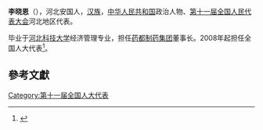 '''李晓恩'''（{{bd|1957年||}}），河北安国人，[[汉族|汉族]]，[[中华人民共和国|中华人民共和国]]政治人物、[[第十一届全国人民代表大会|第十一届全国人民代表大会]]河北地区代表。

毕业于[[河北科技大学|河北科技大学]]经济管理专业，担任[[药都制药集团|药都制药集团]]董事长。2008年起担任全国人大代表<ref>{{cite news|title=全国人大代表信息-李晓恩|url= http://210.82.31.1:8084/delegate/viewDelegate.action?dbid=110155|accessdate=2013-04-05|newspaper=全国人大网|archive-url=https://web.archive.org/web/20140106094515/http://www.npc.gov.cn/delegate/viewDelegate.action?dbid=110155|archive-date=2014-01-06|dead-url=yes}}</ref>。

==參考文獻==
{{reflist}}
[[Category:第十一届全国人大代表|Category:第十一届全国人大代表]]
{{China-poli-bio-stub}}